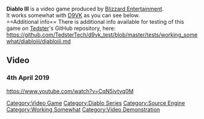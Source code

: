 <strong>Diablo III</strong> is a video game produced by [[Blizzard Entertainment]].
<br />
It works somewhat with [[D9VK]] as you can see below.
<br />
==Additional info==
There is additional info available for testing of this game on [[User:Tedster|Tedster]]'s GitHub repository, here:
<br />
https://github.com/TedsterTech/d9vk_test/blob/master/tests/working_somewhat/diabloiii/diabloiii.md

==Video==
===4th April 2019===
<youtube>https://www.youtube.com/watch?v=CqN5ivtyq0M</youtube>

[[Category:Video Game]]
[[Category:Diablo Series]]
[[Category:Source Engine]]
[[Category:Working Somewhat]]
[[Category:Video Demonstration]]
